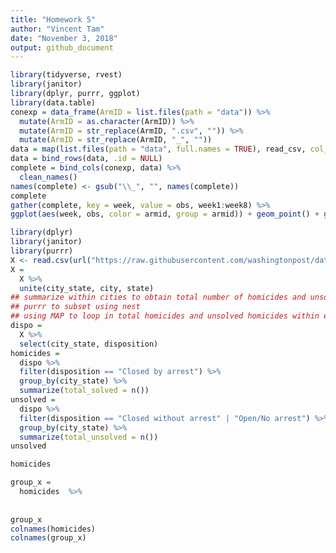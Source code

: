 ```yaml
---
title: "Homework 5"
author: "Vincent Tam"
date: "November 3, 2018"
output: github_document
---
```


```r
library(tidyverse, rvest)
library(janitor)
library(dplyr, purrr, ggplot)
library(data.table)
conexp = data_frame(ArmID = list.files(path = "data")) %>%
  mutate(ArmID = as.character(ArmID)) %>%
  mutate(ArmID = str_replace(ArmID, ".csv", "")) %>%
  mutate(ArmID = str_replace(ArmID, "_", ""))
data = map(list.files(path = "data", full.names = TRUE), read_csv, col_names = TRUE) 
data = bind_rows(data, .id = NULL) 
complete = bind_cols(conexp, data) %>%
  clean_names() 
names(complete) <- gsub("\\_", "", names(complete))
complete
gather(complete, key = week, value = obs, week1:week8) %>%
ggplot(aes(week, obs, color = armid, group = armid)) + geom_point() + geom_line() + labs(title = "Control vs Experimental, Week 1-8", x = "Week", y = "Observations")
```
```r
library(dplyr)
library(janitor)
library(purrr)
X <- read.csv(url("https://raw.githubusercontent.com/washingtonpost/data-homicides/master/homicide-data.csv"))
X = 
  X %>%
  unite(city_state, city, state)
## summarize within cities to obtain total number of homicides and unsolved homicides
## purrr to subset using nest
## using MAP to loop in total homicides and unsolved homicides within each unique city/state
dispo = 
  X %>%
  select(city_state, disposition) 
homicides =
  dispo %>%
  filter(disposition == "Closed by arrest") %>%
  group_by(city_state) %>%
  summarize(total_solved = n())
unsolved =
  dispo %>%
  filter(disposition == "Closed without arrest" | "Open/No arrest") %>%
  group_by(city_state) %>%
  summarize(total_unsolved = n())
unsolved

homicides

group_x = 
  homicides  %>%
 
  
group_x
colnames(homicides)
colnames(group_x)


```


